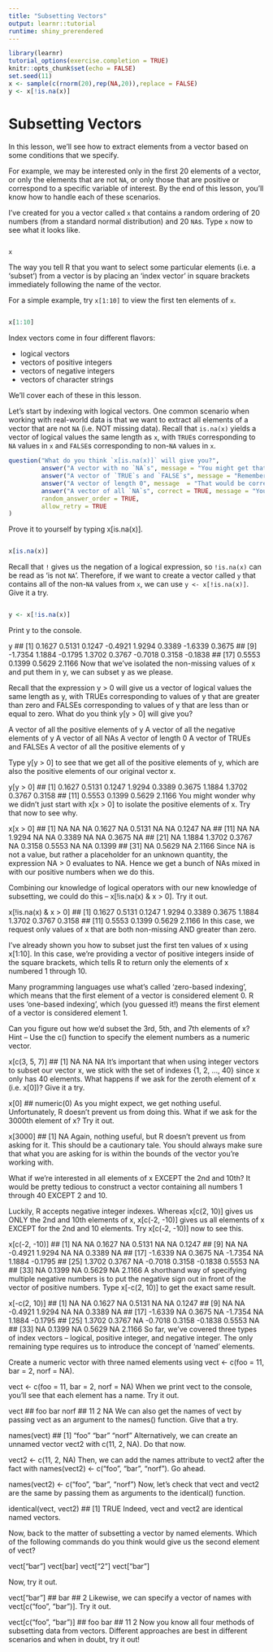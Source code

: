 ```yaml
---
title: "Subsetting Vectors"
output: learnr::tutorial
runtime: shiny_prerendered
---
```


```r
library(learnr)
tutorial_options(exercise.completion = TRUE)
knitr::opts_chunk$set(echo = FALSE)
set.seed(11)
x <- sample(c(rnorm(20),rep(NA,20)),replace = FALSE)
y <- x[!is.na(x)]
```

# Subsetting Vectors

In this lesson, we’ll see how to extract elements from a vector based on some conditions that we specify.

For example, we may be interested only in the first 20 elements of a vector, or only the elements that are not `NA`, or only those that are positive or correspond to a specific variable of interest. By the end of this lesson, you’ll know how to handle each of these scenarios.

I’ve created for you a vector called `x` that contains a random ordering of 20 numbers (from a standard normal distribution) and 20 `NA`s. Type `x` now to see what it looks like.

```r

```
```r
x
```

The way you tell R that you want to select some particular elements (i.e. a ‘subset’) from a vector is by placing an ‘index vector’ in square brackets immediately following the name of the vector.

For a simple example, try `x[1:10]` to view the first ten elements of `x`.

```r

```
```r
x[1:10]
```

Index vectors come in four different flavors:

* logical vectors    
* vectors of positive integers    
* vectors of negative integers    
* vectors of character strings

We'll cover each of these in this lesson.

Let’s start by indexing with logical vectors. One common scenario when working with real-world data is that we want to extract all elements of a vector that are not `NA` (i.e. NOT missing data). Recall that `is.na(x)` yields a vector of logical values the same length as `x`, with `TRUE`s corresponding to `NA` values in `x` and `FALSE`s corresponding to non-`NA` values in `x`.

```r
question("What do you think `x[is.na(x)]` will give you?",
         answer("A vector with no `NA`s", message = "You might get that if you added a '!' somewhere. Try again."),
         answer("A vector of `TRUE`s and `FALSE`s", message = "Remember that using logical results within square brackets identifies the actual elements in a vector (or data frame, or matrix, but that's another story), not the logical result of the statement within the brackets."),
         answer("A vector of length 0", message  = "That would be correct if there were no `NA`s in the vector."),
         answer("A vector of all `NA`s", correct = TRUE, message = "You are amazing!"),
         random_answer_order = TRUE,
         allow_retry = TRUE
)
```

Prove it to yourself by typing x[is.na(x)].

```r

```
```r
x[is.na(x)]
```

Recall that `!` gives us the negation of a logical expression, so `!is.na(x)` can be read as ‘is not `NA`’. Therefore, if we want to create a vector called `y` that contains all of the non-`NA` values from `x`, we can use `y <- x[!is.na(x)]`. Give it a try.

```r

```
```r
y <- x[!is.na(x)]
```

Print y to the console.

y
##  [1]  0.1627  0.5131  0.1247 -0.4921  1.9294  0.3389 -1.6339  0.3675
##  [9] -1.7354  1.1884 -0.1795  1.3702  0.3767 -0.7018  0.3158 -0.1838
## [17]  0.5553  0.1399  0.5629  2.1166
Now that we’ve isolated the non-missing values of x and put them in y, we can subset y as we please.

Recall that the expression y > 0 will give us a vector of logical values the same length as y, with TRUEs corresponding to values of y that are greater than zero and FALSEs corresponding to values of y that are less than or equal to zero. What do you think y[y > 0] will give you?

A vector of all the positive elements of y
A vector of all the negative elements of y
A vector of all NAs
A vector of length 0
A vector of TRUEs and FALSEs
A vector of all the positive elements of y

Type y[y > 0] to see that we get all of the positive elements of y, which are also the positive elements of our original vector x.

y[y > 0]
##  [1] 0.1627 0.5131 0.1247 1.9294 0.3389 0.3675 1.1884 1.3702 0.3767 0.3158
## [11] 0.5553 0.1399 0.5629 2.1166
You might wonder why we didn’t just start with x[x > 0] to isolate the positive elements of x. Try that now to see why.

x[x > 0]
##  [1]     NA     NA     NA 0.1627     NA 0.5131     NA     NA 0.1247     NA
## [11]     NA     NA 1.9294     NA     NA 0.3389     NA     NA 0.3675     NA
## [21]     NA 1.1884 1.3702 0.3767     NA 0.3158 0.5553     NA     NA 0.1399
## [31]     NA 0.5629     NA 2.1166
Since NA is not a value, but rather a placeholder for an unknown quantity, the expression NA > 0 evaluates to NA. Hence we get a bunch of NAs mixed in with our positive numbers when we do this.

Combining our knowledge of logical operators with our new knowledge of subsetting, we could do this – x[!is.na(x) & x > 0]. Try it out.

x[!is.na(x) & x > 0]
##  [1] 0.1627 0.5131 0.1247 1.9294 0.3389 0.3675 1.1884 1.3702 0.3767 0.3158
## [11] 0.5553 0.1399 0.5629 2.1166
In this case, we request only values of x that are both non-missing AND greater than zero.

I’ve already shown you how to subset just the first ten values of x using x[1:10]. In this case, we’re providing a vector of positive integers inside of the square brackets, which tells R to return only the elements of x numbered 1 through 10.

Many programming languages use what’s called ‘zero-based indexing’, which means that the first element of a vector is considered element 0. R uses ‘one-based indexing’, which (you guessed it!) means the first element of a vector is considered element 1.

Can you figure out how we’d subset the 3rd, 5th, and 7th elements of x? Hint – Use the c() function to specify the element numbers as a numeric vector.

x[c(3, 5, 7)]
## [1] NA NA NA
It’s important that when using integer vectors to subset our vector x, we stick with the set of indexes {1, 2, …, 40} since x only has 40 elements. What happens if we ask for the zeroth element of x (i.e. x[0])? Give it a try.

x[0]
## numeric(0)
As you might expect, we get nothing useful. Unfortunately, R doesn’t prevent us from doing this. What if we ask for the 3000th element of x? Try it out.

x[3000]
## [1] NA
Again, nothing useful, but R doesn’t prevent us from asking for it. This should be a cautionary tale. You should always make sure that what you are asking for is within the bounds of the vector you’re working with.

What if we’re interested in all elements of x EXCEPT the 2nd and 10th? It would be pretty tedious to construct a vector containing all numbers 1 through 40 EXCEPT 2 and 10.

Luckily, R accepts negative integer indexes. Whereas x[c(2, 10)] gives us ONLY the 2nd and 10th elements of x, x[c(-2, -10)] gives us all elements of x EXCEPT for the 2nd and 10 elements. Try x[c(-2, -10)] now to see this.

x[c(-2, -10)]
##  [1]      NA      NA  0.1627      NA  0.5131      NA      NA  0.1247
##  [9]      NA      NA -0.4921  1.9294      NA      NA  0.3389      NA
## [17] -1.6339      NA  0.3675      NA -1.7354      NA  1.1884 -0.1795
## [25]  1.3702  0.3767      NA -0.7018  0.3158 -0.1838  0.5553      NA
## [33]      NA  0.1399      NA  0.5629      NA  2.1166
A shorthand way of specifying multiple negative numbers is to put the negative sign out in front of the vector of positive numbers. Type x[-c(2, 10)] to get the exact same result.

x[-c(2, 10)]
##  [1]      NA      NA  0.1627      NA  0.5131      NA      NA  0.1247
##  [9]      NA      NA -0.4921  1.9294      NA      NA  0.3389      NA
## [17] -1.6339      NA  0.3675      NA -1.7354      NA  1.1884 -0.1795
## [25]  1.3702  0.3767      NA -0.7018  0.3158 -0.1838  0.5553      NA
## [33]      NA  0.1399      NA  0.5629      NA  2.1166
So far, we’ve covered three types of index vectors – logical, positive integer, and negative integer. The only remaining type requires us to introduce the concept of ‘named’ elements.

Create a numeric vector with three named elements using vect <- c(foo = 11, bar = 2, norf = NA).

vect <- c(foo = 11, bar = 2, norf = NA)
When we print vect to the console, you’ll see that each element has a name. Try it out.

vect
##  foo  bar norf 
##   11    2   NA
We can also get the names of vect by passing vect as an argument to the names() function. Give that a try.

names(vect)
## [1] "foo"  "bar"  "norf"
Alternatively, we can create an unnamed vector vect2 with c(11, 2, NA). Do that now.

vect2 <- c(11, 2, NA)
Then, we can add the names attribute to vect2 after the fact with names(vect2) <- c(“foo”, “bar”, “norf”). Go ahead.

names(vect2) <- c("foo", "bar", "norf")
Now, let’s check that vect and vect2 are the same by passing them as arguments to the identical() function.

identical(vect, vect2)
## [1] TRUE
Indeed, vect and vect2 are identical named vectors.

Now, back to the matter of subsetting a vector by named elements. Which of the following commands do you think would give us the second element of vect?

vect[“bar”]
vect[bar]
vect[“2”]
vect[“bar”]

Now, try it out.

vect["bar"]
## bar 
##   2
Likewise, we can specify a vector of names with vect[c(“foo”, “bar”)]. Try it out.

vect[c("foo", "bar")]
## foo bar 
##  11   2
Now you know all four methods of subsetting data from vectors. Different approaches are best in different scenarios and when in doubt, try it out!